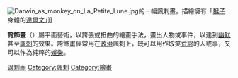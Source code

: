 {{unreferenced|time=2019-04-21T11:15:23+00:00}}
[[File:Darwin_as_monkey_on_La_Petite_Lune.jpg|right]]的一幅諷刺畫，描繪擁有「[[猴子|猴子]]身體的[[達爾文|達爾文]]」]]

'''誇飾畫'''（{{lang-en|caricature}}）屬平面藝術，以誇張或扭曲的繪畫手法，畫出人物或事件，以達到[[幽默|幽默]]甚至[[諷刺|諷刺]]的效果。誇飾畫經常用在[[政治|政治]]諷刺上，既可以用作取笑[[荒謬|荒謬]]的人或事，又可以作為純粹的[[娛樂|娛樂]]。

{{Authority control}}
{{Paint-stub}}

{{Commonscat|Caricatures}}

[[Category:讽刺画|]]
[[Category:諷刺|Category:諷刺]]
[[Category:繪畫|Category:繪畫]]